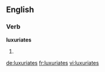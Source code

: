==English==

===Verb===
'''luxuriates'''

# {{third-person singular of|luxuriate}}

[[de:luxuriates]]
[[fr:luxuriates]]
[[vi:luxuriates]]